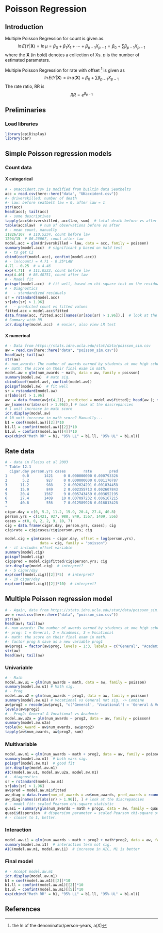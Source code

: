 

# Poisson Regression

## Introduction

Multiple Poisson Regression for count is given as
$$ln\,E(Y|\mathbf{X})=ln\,\mu=\beta_{0}+\beta_{1}X_{1}+\cdots+\beta_{p-1}X_{p-1}=\beta_{0}+\sum\beta_{p-1}X_{p-1}$$
where the **X** (in bold) denotes a collection of Xs. _p_ is the number of estimated parameters.

Multiple Poisson Regression for rate with offset ^[the ln of the denominator/person-years, a(X)] is given as
$$ln\,E(Y|\mathbf{X})=ln\,a(\mathbf{X})+\beta_{0}+\sum\beta_{p-1}X_{p-1}$$
The rate ratio, RR is
$$RR=e^{\beta_{p-1}}$$

## Preliminaries

### Load libraries

```r
library(epiDisplay)
library(car)
```

## Simple Poisson regression models

### Count data

#### X categorical 

```r
# - UKaccident.csv is modified from builtin data Seatbelts
acc = read.csv(here::here("data", "UKaccident.csv"))
#- driverskilled: number of death
#- law: before seatbelt law = 0, after law = 1
str(acc)
head(acc); tail(acc)
# - some descriptives
tapply(acc$driverskilled, acc$law, sum)  # total death before vs after
table(acc$law)  # num of observations before vs after
# - mean count, manually
11826/107  # 110.5234, count before law
1294/15  # 86.26667, count after law
model.acc = glm(driverskilled ~ law, data = acc, family = poisson)
summary(model.acc)  # significant p based on Wald test
# - to get CI
cbind(coef(model.acc), confint(model.acc))
# - ln(count) = 4.71 - 0.25*LAW
4.71 - 0.25  # = 4.46
exp(4.71)  # 111.0522, count before law
exp(4.46)  # 86.48751, count after law
# - Model fit
poisgof(model.acc)  # fit well, based on chi-square test on the residual deviance
# - Diagnostics
#   - standardized residuals
sr = rstandard(model.acc)
sr[abs(sr) > 1.96]
#   - predicted count vs fitted values
fitted.acc = model.acc$fitted
data.frame(acc, fitted.acc)[names(sr[abs(sr) > 1.96]),]  # look at the discrepancies
# Summary with RR
idr.display(model.acc)  # easier, also view LR test
```

#### X numerical

```r
# - Data from https://stats.idre.ucla.edu/stat/data/poisson_sim.csv
aw = read.csv(here::here("data", "poisson_sim.csv"))
head(aw); tail(aw)
str(aw)
#- num_awards: The number of awards earned by students at one high school.
#- math: the score on their final exam in math.
model.aw = glm(num_awards ~ math, data = aw, family = poisson)
summary(model.aw)  # math sig.
cbind(coef(model.aw), confint(model.aw))
poisgof(model.aw)  # fit well
sr = rstandard(model.aw)
sr[abs(sr) > 1.96]
aw_ = data.frame(aw[c(4,2)], predicted = model.aw$fitted); head(aw_); tail(aw_)
aw_[names(sr[abs(sr) > 1.96]),] # look at the discrepancies
# 1 unit increase in math score
idr.display(model.aw)
# 10 unit increase in math score? Manually...
b1 = coef(model.aw)[[2]]*10
b1.ll = confint(model.aw)[[2]]*10
b1.ul = confint(model.aw)[[4]]*10
exp(cbind("Math RR" = b1, "95% LL" = b1.ll, "95% UL" = b1.ul))
```

## Rate data

```r
# - data in Fleiss et al 2003
" Table 12.1
  cigar.day person.yrs cases        rate        pred
1       0.0       1421     0 0.000000000 0.000793326
2       5.2        927     0 0.000000000 0.001170787
3      11.2        988     2 0.002024291 0.001834458
4      15.9        849     2 0.002355713 0.002607843
5      20.4       1567     9 0.005743459 0.003652195
6      27.4       1409    10 0.007097232 0.006167215
7      40.8        556     7 0.012589928 0.016813428
"
cigar.day = c(0, 5.2, 11.2, 15.9, 20.4, 27.4, 40.8)
person.yrs = c(1421, 927, 988, 849, 1567, 1409, 556)
cases = c(0, 0, 2, 2, 9, 10, 7)
cig = data.frame(cigar.day, person.yrs, cases); cig
cig$rate = cig$cases/cig$person.yrs; cig

model.cig = glm(cases ~ cigar.day, offset = log(person.yrs), 
                data = cig, family = "poisson")
# - it includes offset variable
summary(model.cig)
poisgof(model.cig)
cig$pred = model.cig$fitted/cig$person.yrs; cig
idr.display(model.cig)  # interpret?
# - 5 cigar/day
exp(coef(model.cig)[[2]]*5)  # interpret?
# - 10 cigar/day
exp(coef(model.cig)[[2]]*10)  # interpret?
```

## Multiple Poisson regression model

```r
# - Again, data from https://stats.idre.ucla.edu/stat/data/poisson_sim.csv
aw = read.csv(here::here("data", "poisson_sim.csv"))
str(aw)
head(aw); tail(aw)
#- num_awards: The number of awards earned by students at one high school.
#- prog: 1 = General, 2 = Academic, 3 = Vocational
#- math: the score on their final exam in math.
#- factor prog & save as a new variable prog1
aw$prog1 = factor(aw$prog, levels = 1:3, labels = c("General", "Academic", "Vocational"))
str(aw)
head(aw); tail(aw)
```

### Univariable

```r
# - Math
model.aw.u1 = glm(num_awards ~ math, data = aw, family = poisson)
summary(model.aw.u1) # Math sig.
# - Prog
model.aw.u2 = glm(num_awards ~ prog1, data = aw, family = poisson)
summary(model.aw.u2) # Vocational vs General not sig. -> Combine
aw$prog2 = recode(aw$prog1, "c('General', 'Vocational') = 'General & Vocational'")
levels(aw$prog2)
# - Prog2: General & Vocational vs Academic
model.aw.u2a = glm(num_awards ~ prog2, data = aw, family = poisson)
summary(model.aw.u2a)
table(No_Award = aw$num_awards, aw$prog2)
tapply(aw$num_awards, aw$prog2, sum)
```

### Multivariable

```r
model.aw.m1 = glm(num_awards ~ math + prog2, data = aw, family = poisson)
summary(model.aw.m1)  # both vars sig.
poisgof(model.aw.m1)  # good fit
idr.display(model.aw.m1)  
AIC(model.aw.u1, model.aw.u2a, model.aw.m1)
# - diagnostics
sr = rstandard(model.aw.m1)
sr[abs(sr) > 1.96]
aw$pred = model.aw.m1$fitted
aw_diag = data.frame(num_of_awards = aw$num_awards, pred_awards = round(aw$pred, 1))
aw_diag[names(sr[abs(sr) > 1.96]), ] # look at the discrepancies
# - model fit: scaled Pearson chi-square statistic
quasi = summary(glm(num_awards ~ math + prog2, data = aw, family = quasipoisson))
quasi$dispersion  # dispersion parameter = scaled Pearson chi-square statistic
# - closer to 1, better.
```

### Interaction

```r
model.aw.i1 = glm(num_awards ~ math + prog2 + math*prog2, data = aw, family = poisson)
summary(model.aw.i1)  # interaction term not sig.
AIC(model.aw.m1, model.aw.i1)  # increase in AIC, M1 is better
```

### Final model

```r
# - Accept model.aw.m1
idr.display(model.aw.m1)
b1 = coef(model.aw.m1)[[2]]*10
b1.ll = confint(model.aw.m1)[[2]]*10
b1.ul = confint(model.aw.m1)[[5]]*10
exp(cbind("Math RR" = b1, "95% LL" = b1.ll, "95% UL" = b1.ul))
```

## References
